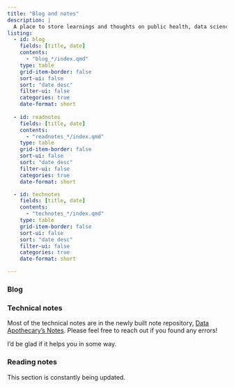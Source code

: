 ```yaml
---
title: "Blog and notes"
description: |
  A place to store learnings and thoughts on public health, data science and open source development 
listing:
  - id: blog
    fields: [title, date]
    contents: 
      - "blog_*/index.qmd"
    type: table
    grid-item-border: false
    sort-ui: false
    sort: "date desc"
    filter-ui: false
    categories: true
    date-format: short
    
  - id: readnotes
    fields: [title, date]
    contents: 
      - "readnotes_*/index.qmd"
    type: table
    grid-item-border: false
    sort-ui: false
    sort: "date desc"
    filter-ui: false
    categories: true
    date-format: short

  - id: technotes
    fields: [title, date]
    contents: 
      - "technotes_*/index.qmd"
    type: table
    grid-item-border: false
    sort-ui: false
    sort: "date desc"
    filter-ui: false
    categories: true
    date-format: short

---
```


### Blog

::: {#blog}
:::


### Technical notes

Most of the technical notes are in the newly built note repository, [Data Apothecary's Notes](https://chizapoth.github.io/data-apothecary-notes/). Please feel free to reach out if you found any errors!

I'd be glad if it helps you in some way.

::: {#technotes}
:::




### Reading notes

This section is constantly being updated.

::: {#readnotes}
:::


